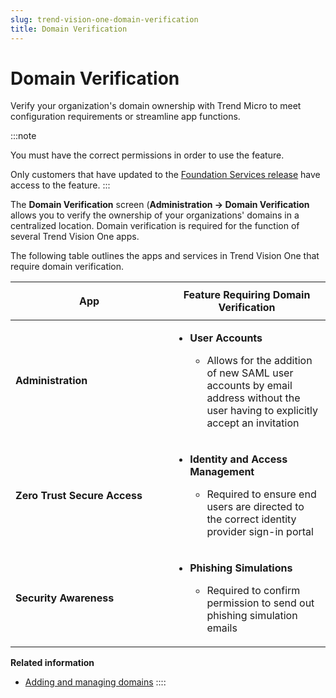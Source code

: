 ```yaml
---
slug: trend-vision-one-domain-verification
title: Domain Verification
---
```

# Domain Verification

Verify your organization's domain ownership with Trend Micro to meet configuration requirements or streamline app functions.

:::note

You must have the correct permissions in order to use the feature.

Only customers that have updated to the [Foundation Services release](update-foundation-services-release.mdx) have access to the feature.
:::

The **Domain Verification** screen (**Administration → Domain Verification** allows you to verify the ownership of your organizations' domains in a centralized location. Domain verification is required for the function of several Trend Vision One apps.

The following table outlines the apps and services in Trend Vision One that require domain verification.

<table>
<colgroup>
<col style="width: 50%" />
<col style="width: 50%" />
</colgroup>
<thead>
<tr>
<th><p>App</p></th>
<th>Feature Requiring Domain Verification</th>
</tr>
</thead>
<tbody>
<tr>
<td><p><strong>Administration</strong></p></td>
<td><ul>
<li><p><strong>User Accounts</strong></p>
<ul>
<li>Allows for the addition of new SAML user accounts by email address without the user having to explicitly accept an invitation</li>
</ul></li>
</ul></td>
</tr>
<tr>
<td><strong>Zero Trust Secure Access</strong></td>
<td><ul>
<li><p><strong>Identity and Access Management</strong></p>
<ul>
<li>Required to ensure end users are directed to the correct identity provider sign-in portal</li>
</ul></li>
</ul></td>
</tr>
<tr>
<td><strong>Security Awareness</strong></td>
<td><ul>
<li><p><strong>Phishing Simulations</strong></p>
<ul>
<li>Required to confirm permission to send out phishing simulation emails</li>
</ul></li>
</ul></td>
</tr>
</tbody>
</table>

**Related information**

- [Adding and managing domains](adding-managing-domains.md "Add, verify, or delete domains to be used across the entire Trend Vision One platform.")
::::
